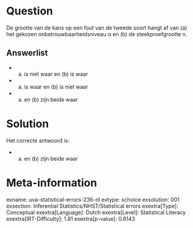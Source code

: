 Question
========

De grootte van de kans op een fout van de tweede soort hangt af van (a)
het gekozen onbetrouwbaarheidsniveau α en (b) de steekproefgrootte n.

Answerlist
----------

* (a) is niet waar en (b) is waar
* (a) is waar en (b) is niet waar
* (a) en (b) zijn beide waar

Solution
========

Het correcte antwoord is: 

* (a) en (b) zijn beide waar

Meta-information
================
exname: uva-statistical-errors-236-nl
extype: schoice
exsolution: 001
exsection: Inferential Statistics/NHST/Statistical errors
exextra[Type]: Conceptual
exextra[Language]: Dutch
exextra[Level]: Statistical Literacy
exextra[IRT-Difficulty]: 1.81
exextra[p-value]: 0.8143
